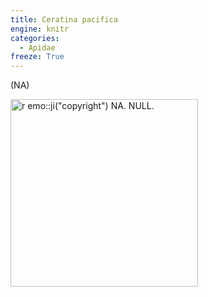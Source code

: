```yaml
---
title: Ceratina pacifica
engine: knitr
categories:
  - Apidae
freeze: True
---
```

(NA)

[![`r emo::ji("copyright")` NA. NULL.](/files/no_bee.png){height=300}](NA)
